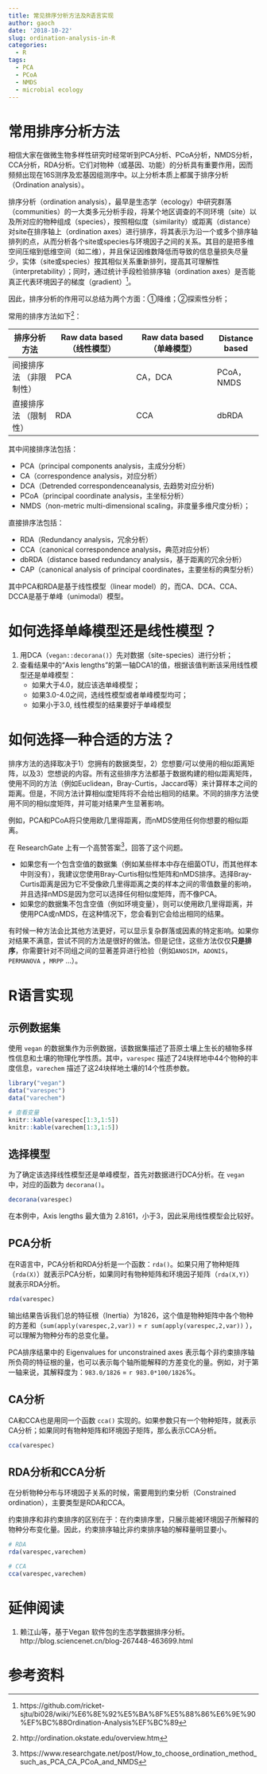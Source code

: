 ```yaml
---
title: 常见排序分析方法及R语言实现
author: gaoch
date: '2018-10-22'
slug: ordination-analysis-in-R
categories:
  - R
tags:
  - PCA
  - PCoA
  - NMDS
  - microbial ecology
---
```


# 常用排序分析方法

相信大家在做微生物多样性研究时经常听到PCA分析、PCoA分析，NMDS分析，CCA分析，RDA分析。它们对物种（或基因、功能）的分析具有重要作用，因而频频出现在16S测序及宏基因组测序中。以上分析本质上都属于排序分析（Ordination analysis）。

排序分析（ordination analysis），最早是生态学（ecology）中研究群落（communities）的一大类多元分析手段，将某个地区调查的不同环境（site）以及所对应的物种组成（species），按照相似度（similarity）或距离（distance）对site在排序轴上（ordination axes）进行排序，将其表示为沿一个或多个排序轴排列的点，从而分析各个site或species与环境因子之间的关系。其目的是把多维空间压缩到低维空间（如二维），并且保证因维数降低而导致的信息量损失尽量少，实体（site或species）按其相似关系重新排列，提高其可理解性（interpretability）；同时，通过统计手段检验排序轴（ordination axes）是否能真正代表环境因子的梯度（gradient）[^4]。

因此，排序分析的作用可以总结为两个方面：①降维；②探索性分析；


常用的排序方法如下[^1]：

排序分析方法   | Raw data based （线性模型） | Raw data based （单峰模型） | Distance based 
---------------| ----------------------------| ----------------------------|----------------
间接排序法  （非限制性）| PCA                 | CA，DCA                    | PCoA，NMDS
直接排序法  （限制性）  | RDA                 | CCA                        | dbRDA


其中间接排序法包括：

- PCA（principal components analysis，主成分分析）
- CA（correspondence analysis，对应分析）
- DCA（Detrended correspondenceanalysis, 去趋势对应分析) 
- PCoA（principal coordinate analysis，主坐标分析）
- NMDS（non-metric multi-dimensional scaling，非度量多维尺度分析）；

直接排序法包括： 

- RDA（Redundancy analysis，冗余分析）
- CCA（canonical correspondence analysis，典范对应分析）
- dbRDA（distance based redundancy analysis，基于距离的冗余分析）
- CAP（canonical analysis of principal coordinates，主要坐标的典型分析）

其中PCA和RDA是基于线性模型（linear model）的，而CA、DCA、CCA、DCCA是基于单峰（unimodal）模型。

# 如何选择单峰模型还是线性模型？

1. 用DCA（`vegan::decorana()`）先对数据（site-species）进行分析；
2. 查看结果中的“Axis lengths”的第一轴DCA1的值，根据该值判断该采用线性模型还是单峰模型：
    * 如果大于4.0，就应该选单峰模型；
    * 如果3.0-4.0之间，选线性模型或者单峰模型均可；
    + 如果小于3.0, 线性模型的结果要好于单峰模型


# 如何选择一种合适的方法？ 

排序方法的选择取决于1）您拥有的数据类型，2）您想要/可以使用的相似距离矩阵，以及3）您想说的内容。所有这些排序方法都基于数据构建的相似距离矩阵，使用不同的方法（例如Euclidean，Bray-Curtis，Jaccard等）来计算样本之间的距离。但是，不同方法计算相似度矩阵将不会给出相同的结果。不同的排序方法使用不同的相似度矩阵，并可能对结果产生显著影响。

例如，PCA和PCoA将只使用欧几里得距离，而nMDS使用任何你想要的相似距离。 

在 ResearchGate 上有一个高赞答案[^3]，回答了这个问题。

- 如果您有一个包含空值的数据集（例如某些样本中存在细菌OTU，而其他样本中则没有），我建议您使用Bray-Curtis相似性矩阵和nMDS排序。选择Bray-Curtis距离是因为它不受像欧几里得距离之类的样本之间的零值数量的影响，并且选择nMDS是因为您可以选择任何相似度矩阵，而不像PCA。 
- 如果您的数据集不包含空值（例如环境变量），则可以使用欧几里得距离，并使用PCA或nMDS，在这种情况下，您会看到它会给出相同的结果。


有时候一种方法会比其他方法更好，可以显示复杂群落或因素的特定影响。如果你对结果不满意，尝试不同的方法是很好的做法。但是记住，这些方法仅仅**只是排序**，你需要针对不同组之间的显著差异进行检验（例如`ANOSIM`，`ADONIS`，`PERMANOVA` ，`MRPP` ...）。


# R语言实现

## 示例数据集

使用 `vegan` 的数据集作为示例数据，该数据集描述了苔原土壤上生长的植物多样性信息和土壤的物理化学性质。其中，`varespec` 描述了24块样地中44个物种的丰度信息，`varechem` 描述了这24块样地土壤的14个性质参数。

```r
library("vegan")
data("varespec")
data("varechem")

# 查看变量
knitr::kable(varespec[1:3,1:5])
knitr::kable(varechem[1:3,1:5])
```

## 选择模型

为了确定该选择线性模型还是单峰模型，首先对数据进行DCA分析。在 `vegan` 中，对应的函数为 `decorana()`。

```r
decorana(varespec)
```

在本例中，Axis lengths 最大值为 2.8161，小于3，因此采用线性模型会比较好。

## PCA分析

在R语言中，PCA分析和RDA分析是一个函数：`rda()`。如果只用了物种矩阵（`rda(X)`）就表示PCA分析，如果同时有物种矩阵和环境因子矩阵（`rda(X,Y)`）就表示RDA分析。

```r
rda(varespec)
```

输出结果告诉我们总的特征根（Inertia）为1826，这个值是物种矩阵中各个物种的方差和（`sum(apply(varespec,2,var))` = `r sum(apply(varespec,2,var))` ），可以理解为物种分布的总变化量。

PCA排序结果中的 Eigenvalues for unconstrained axes 表示每个非约束排序轴所负荷的特征根的量，也可以表示每个轴所能解释的方差变化的量。例如，对于第一轴来说，其解释度为：`983.0/1826` = `r 983.0*100/1826`%。

## CA分析

CA和CCA也是用同一个函数 `cca()` 实现的。如果参数只有一个物种矩阵，就表示CA分析；如果同时有物种矩阵和环境因子矩阵，那么表示CCA分析。

```r
cca(varespec)
```
## RDA分析和CCA分析

在分析物种分布与环境因子关系的时候，需要用到约束分析（Constrained ordination），主要类型是RDA和CCA。

约束排序和非约束排序的区别在于：在约束排序里，只展示能被环境因子所解释的物种分布变化量。因此，约束排序轴比非约束排序轴的解释量明显要小。

```r
# RDA
rda(varespec,varechem)
```

```r
# CCA
cca(varespec,varechem)
```

# 延伸阅读

1. 赖江山等，基于Vegan 软件包的生态学数据排序分析。http://blog.sciencenet.cn/blog-267448-463699.html



# 参考资料

[^1]: http://ordination.okstate.edu/overview.htm
[^2]: A. Ramette (2007) Multivariate analyses in microbial ecology, FEMS Microbiology Ecology, 62, 142-160.
[^3]: https://www.researchgate.net/post/How_to_choose_ordination_method_such_as_PCA_CA_PCoA_and_NMDS
[^4]: https://github.com/ricket-sjtu/bi028/wiki/%E6%8E%92%E5%BA%8F%E5%88%86%E6%9E%90%EF%BC%88Ordination-Analysis%EF%BC%89

